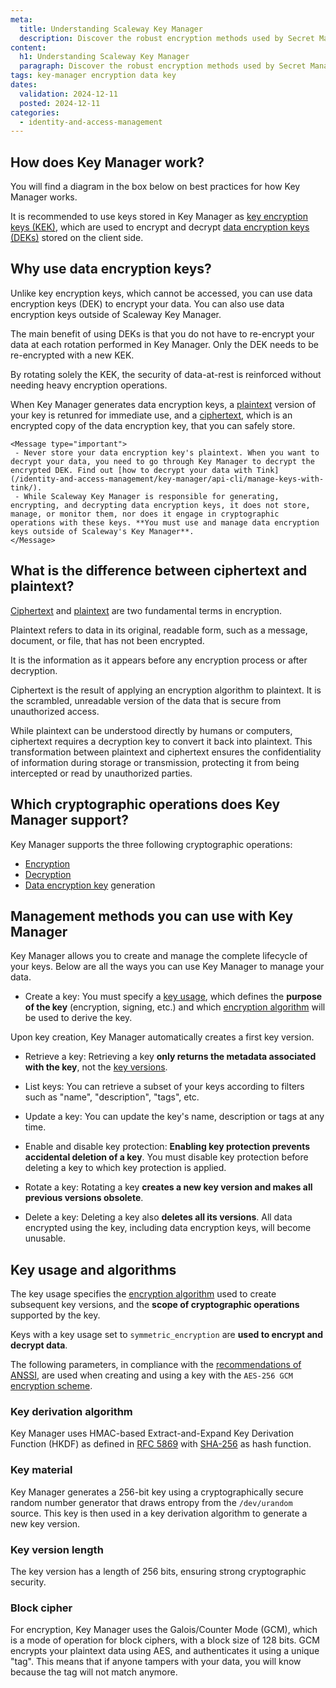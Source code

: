 ```yaml
---
meta:
  title: Understanding Scaleway Key Manager
  description: Discover the robust encryption methods used by Secret Manager to safeguard sensitive data effectively. Learn about the Hierarchical Key Management System and its pivotal role in securing encryption keys and data integrity.
content:
  h1: Understanding Scaleway Key Manager
  paragraph: Discover the robust encryption methods used by Secret Manager to safeguard sensitive data effectively. Learn about the Hierarchical Key Management System and its pivotal role in securing encryption keys and data integrity.
tags: key-manager encryption data key
dates:
  validation: 2024-12-11
  posted: 2024-12-11
categories:
  - identity-and-access-management
---
```


## How does Key Manager work?

You will find a diagram in the box below on best practices for how Key Manager works.

It is recommended to use keys stored in Key Manager as [key encryption keys (KEK)](/identity-and-access-management/key-manager/concepts/#key-encryption-key-kek), which are used to encrypt and decrypt [data encryption keys (DEKs)](/identity-and-access-management/key-manager/concepts/#data-encryption-key-dek) stored on the client side.

## Why use data encryption keys?

Unlike key encryption keys, which cannot be accessed, you can use data encryption keys (DEK) to encrypt your data. You can also use data encryption keys outside of Scaleway Key Manager.

The main benefit of using DEKs is that you do not have to re-encrypt your data at each rotation performed in Key Manager. Only the DEK needs to be re-encrypted with a new KEK.

By rotating solely the KEK, the security of data-at-rest is reinforced without needing heavy encryption operations.

When Key Manager generates data encryption keys, a [plaintext](/identity-and-access-management/key-manager/concepts/#plaintext) version of your key is retunred for immediate use, and a [ciphertext](/identity-and-access-management/key-manager/concepts/#ciphertext), which is an encrypted copy of the data encryption key, that you can safely store.

    <Message type="important">
     - Never store your data encryption key's plaintext. When you want to decrypt your data, you need to go through Key Manager to decrypt the encrypted DEK. Find out [how to decrypt your data with Tink](/identity-and-access-management/key-manager/api-cli/manage-keys-with-tink/).
     - While Scaleway Key Manager is responsible for generating, encrypting, and decrypting data encryption keys, it does not store, manage, or monitor them, nor does it engage in cryptographic operations with these keys. **You must use and manage data encryption keys outside of Scaleway's Key Manager**.
    </Message>

## What is the difference between ciphertext and plaintext?

[Ciphertext](/identity-and-access-management/key-manager/concepts/#ciphertext) and [plaintext](/identity-and-access-management/key-manager/concepts/#plaintext) are two fundamental terms in encryption.

Plaintext refers to data in its original, readable form, such as a message, document, or file, that has not been encrypted.

It is the information as it appears before any encryption process or after decryption.

Ciphertext is the result of applying an encryption algorithm to plaintext. It is the scrambled, unreadable version of the data that is secure from unauthorized access.

While plaintext can be understood directly by humans or computers, ciphertext requires a decryption key to convert it back into plaintext. This transformation between plaintext and ciphertext ensures the confidentiality of information during storage or transmission, protecting it from being intercepted or read by unauthorized parties.

## Which cryptographic operations does Key Manager support?

Key Manager supports the three following cryptographic operations:

- [Encryption](/identity-and-access-management/key-manager/concepts/#encryption)
- [Decryption](/identity-and-access-management/key-manager/concepts/#decryption)
- [Data encryption key](/identity-and-access-management/key-manager/concepts/#data-encryption-key-dek) generation

## Management methods you can use with Key Manager

Key Manager allows you to create and manage the complete lifecycle of your keys. Below are all the ways you can use Key Manager to manage your data.

- Create a key: You must specify a [key usage](/identity-and-access-management/key-manager/concepts/#key-usage), which defines the **purpose of the key** (encryption, signing, etc.) and which [encryption algorithm](/identity-and-access-management/key-manager/concepts/#encryption-algorithm) will be used to derive the key.

Upon key creation, Key Manager automatically creates a first key version.

- Retrieve a key: Retrieving a key **only returns the metadata associated with the key**, not the [key versions](/identity-and-access-management/key-manager/concepts/#key-version).

- List keys: You can retrieve a subset of your keys according to filters such as "name", "description", "tags", etc.

- Update a key: You can update the key's name, description or tags at any time.

- Enable and disable key protection: **Enabling key protection prevents accidental deletion of a key**. You must disable key protection before deleting a key to which key protection is applied.

- Rotate a key: Rotating a key **creates a new key version and makes all previous versions obsolete**.

- Delete a key: Deleting a key also **deletes all its versions**. All data encrypted using the key, including data encryption keys, will become unusable.

## Key usage and algorithms

The key usage specifies the [encryption algorithm](/identity-and-access-management/key-manager/concepts/#encryption-algorithm) used to create subsequent key versions, and the **scope of cryptographic operations** supported by the key.

Keys with a key usage set to `symmetric_encryption` are **used to encrypt and decrypt data**.

<Macro id="encryption" />

The following parameters, in compliance with the [recommendations of ANSSI](https://cyber.gouv.fr/publications/mecanismes-cryptographiques), are used when creating and using a key with the `AES-256 GCM` [encryption scheme](/identity-and-access-management/key-manager/concepts/#encryption-scheme).

### Key derivation algorithm

Key Manager uses HMAC-based Extract-and-Expand Key Derivation Function (HKDF) as defined in [RFC 5869](https://datatracker.ietf.org/doc/html/rfc5869) with [SHA-256](https://www.rfc-editor.org/rfc/rfc4868.html#section-2) as hash function.

### Key material

Key Manager generates a 256-bit key using a cryptographically secure random number generator that draws entropy from the `/dev/urandom` source. This key is then used in a key derivation algorithm to generate a new key version.

### Key version length

The key version has a length of 256 bits, ensuring strong cryptographic security.

### Block cipher

For encryption, Key Manager uses the Galois/Counter Mode (GCM), which is a mode of operation for block ciphers, with a block size of 128 bits. GCM encrypts your plaintext data using AES, and authenticates it using a unique "tag". This means that if anyone tampers with your data, you will know because the tag will not match anymore.
